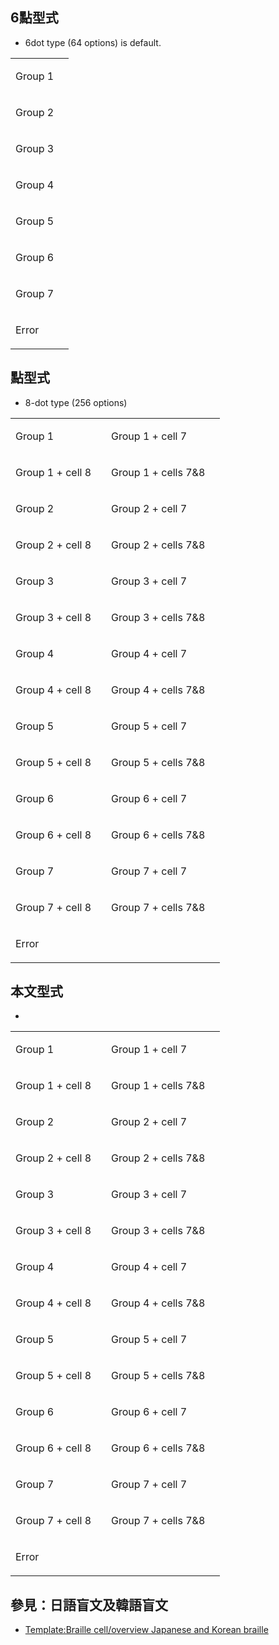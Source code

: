 ==6點型式==
* 6dot type (64 options) is default. 
{|
|-
|Group 1 || {{Braille cell|size=30|1|12|14|145|15|124|1245|125|42|425}}
|-
|Group 2 || {{Braille cell|size=30|13|123|143|1453|153|1423|14253|1253|423|4253}}
|-
|Group 3 || {{Braille cell|size=30|136|1236|1436|14536|1536|14236|142536|12536|4236|42536}}
|-
|Group 4 || {{Braille cell|size=30|16|126|146|1456|156|1246|12456|1256|426|4256}}
|-
|Group 5 || {{Braille cell|size=30|2|23|25|256|26|235|2356|236|53|536}}
|-
|Group 6 || {{Braille cell|size=30|3|43|453|36|436|4536}}
|-
|Group 7 || {{Braille cell|size=30|4|5|45|6|46|56|456|0}}
|-
|Error || {{Braille cell|size=30|9}}
|}

==點型式==
* 8-dot type (256 options)
{|
|-
|Group 1 || {{Braille cell|type=8|size=30|1|12|14|145|15|124|1245|125|42|425}}
|Group 1 + cell 7 || {{Braille cell|type=8|size=30|17|127|147|1457|157|1247|12457|1257|427|4257}}
|-
|Group 1 + cell 8 || {{Braille cell|type=8|size=30|18|128|148|1458|158|1248|12458|1258|428|4258}}
|Group 1 + cells 7&8 || {{Braille cell|type=8|size=30|178|1278|1478|14578|1578|12478|124578|12578|4278|42578}}
|-
|Group 2 || {{Braille cell|type=8|size=30|13|123|143|1453|153|1423|14253|1253|423|4253}}
|Group 2 + cell 7 || {{Braille cell|type=8|size=30|137|1237|1437|14537|1537|14237|142537|12537|4237|42537}}
|-
|Group 2 + cell 8 || {{Braille cell|type=8|size=30|138|1238|1438|14538|1538|14238|142538|12538|4238|42538}}
|Group 2 + cells 7&8 || {{Braille cell|type=8|size=30|1378|12378|14378|145378|15378|142378|1425378|125378|42378|425378}}
|-
|Group 3 || {{Braille cell|type=8|size=30|136|1236|1436|14536|1536|14236|142536|12536|4236|42536}}
|Group 3 + cell 7 || {{Braille cell|type=8|size=30|1367|12367|14367|145367|15367|142367|1425367|125367|42367|425367}}
|-
|Group 3 + cell 8 || {{Braille cell|type=8|size=30|1368|12368|14368|145368|15368|142368|1425368|125368|42368|425368}}
|Group 3 + cells 7&8 || {{Braille cell|type=8|size=30|13678|123678|143678|1453678|153678|1423678|14253678|1253678|423678|4253678}}
|-
|Group 4 || {{Braille cell|type=8|size=30|16|126|146|1456|156|1246|12456|1256|426|4256}}
|Group 4 + cell 7 || {{Braille cell|type=8|size=30|167|1267|1467|14567|1567|12467|124567|12567|4267|42567}}
|-
|Group 4 + cell 8 || {{Braille cell|type=8|size=30|168|1268|1468|14568|1568|12468|124568|12568|4268|42568}}
|Group 4 + cells 7&8 || {{Braille cell|type=8|size=30|1678|12678|14678|145678|15678|124678|1245678|125678|42678|425678}}
|-
|Group 5 || {{Braille cell|type=8|size=30|2|23|25|256|26|235|2356|236|53|536}}
|Group 5 + cell 7 || {{Braille cell|type=8|size=30|27|237|257|2567|267|2357|23567|2367|537|5367}}
|-
|Group 5 + cell 8 || {{Braille cell|type=8|size=30|28|238|258|2568|268|2358|23568|2368|538|5368}}
|Group 5 + cells 7&8 || {{Braille cell|type=8|size=30|278|2378|2578|25678|2678|23578|235678|23678|5378|53678}}
|-
|Group 6 || {{Braille cell|type=8|size=30|3|43|453|36|436|4536}}
|Group 6 + cell 7 || {{Braille cell|type=8|size=30|37|437|4537|367|4367|45367}}
|-
|Group 6 + cell 8 || {{Braille cell|type=8|size=30|38|438|4538|368|4368|45368}}
|Group 6 + cells 7&8 || {{Braille cell|type=8|size=30|378|4378|45378|3678|43678|453678}}
|-
|Group 7 || {{Braille cell|type=8|size=30|4|5|45|6|46|56|456|0}}
|Group 7 + cell 7 || {{Braille cell|type=8|size=30|47|57|457|67|467|567|4567|7}}
|-
|Group 7 + cell 8 || {{Braille cell|type=8|size=30|48|58|458|68|468|568|4568|8}}
|Group 7 + cells 7&8 || {{Braille cell|type=8|size=30|478|578|4578|678|4678|5678|45678|78}}
|-
|Error || {{Braille cell|type=8|size=30|9}}
|}

==本文型式==
* {{tlx|braille cell|<nowiki>type=text|size=200%</nowiki>}}
{|
|-
|height=40px|Group 1 || {{Braille cell|type=text|size=200%|1|12|14|145|15|124|1245|125|42|425}}
|bgcolor="#E6F2FF"|Group 1 + cell 7 ||bgcolor="#E6F2FF"| {{Braille cell|type=text|size=200%|17|127|147|1457|157|1247|12457|1257|427|4257}}
|-
|height=40px bgcolor="#E6F2FF"|Group 1 + cell 8 ||bgcolor="#E6F2FF"| {{Braille cell|type=text|size=200%|18|128|148|1458|158|1248|12458|1258|428|4258}}
|Group 1 + cells 7&8 || {{Braille cell|type=text|size=200%|178|1278|1478|14578|1578|12478|124578|12578|4278|42578}}
|-
|height=40px|Group 2 || {{Braille cell|type=text|size=200%|13|123|143|1453|153|1423|14253|1253|423|4253}}
|bgcolor="#E6F2FF"|Group 2 + cell 7 ||bgcolor="#E6F2FF"| {{Braille cell|type=text|size=200%|137|1237|1437|14537|1537|14237|142537|12537|4237|42537}}
|-
|height=40px bgcolor="#E6F2FF"|Group 2 + cell 8 ||bgcolor="#E6F2FF"| {{Braille cell|type=text|size=200%|138|1238|1438|14538|1538|14238|142538|12538|4238|42538}}
|Group 2 + cells 7&8 || {{Braille cell|type=text|size=200%|1378|12378|14378|145378|15378|142378|1425378|125378|42378|425378}}
|-
|height=40px|Group 3 || {{Braille cell|type=text|size=200%|136|1236|1436|14536|1536|14236|142536|12536|4236|42536}}
|bgcolor="#E6F2FF"|Group 3 + cell 7 ||bgcolor="#E6F2FF"| {{Braille cell|type=text|size=200%|1367|12367|14367|145367|15367|142367|1425367|125367|42367|425367}}
|-
|height=40px bgcolor="#E6F2FF"|Group 3 + cell 8 ||bgcolor="#E6F2FF"| {{Braille cell|type=text|size=200%|1368|12368|14368|145368|15368|142368|1425368|125368|42368|425368}}
|Group 3 + cells 7&8 || {{Braille cell|type=text|size=200%|13678|123678|143678|1453678|153678|1423678|14253678|1253678|423678|4253678}}
|-
|height=40px|Group 4 || {{Braille cell|type=text|size=200%|16|126|146|1456|156|1246|12456|1256|426|4256}}
|bgcolor="#E6F2FF"|Group 4 + cell 7 ||bgcolor="#E6F2FF"| {{Braille cell|type=text|size=200%|167|1267|1467|14567|1567|12467|124567|12567|4267|42567}}
|-
|height=40px bgcolor="#E6F2FF"|Group 4 + cell 8 ||bgcolor="#E6F2FF"| {{Braille cell|type=text|size=200%|168|1268|1468|14568|1568|12468|124568|12568|4268|42568}}
|Group 4 + cells 7&8 || {{Braille cell|type=text|size=200%|1678|12678|14678|145678|15678|124678|1245678|125678|42678|425678}}
|-
|height=40px|Group 5 || {{Braille cell|type=text|size=200%|2|23|25|256|26|235|2356|236|53|536}}
|bgcolor="#E6F2FF"|Group 5 + cell 7 ||bgcolor="#E6F2FF"| {{Braille cell|type=text|size=200%|27|237|257|2567|267|2357|23567|2367|537|5367}}
|-
|height=40px bgcolor="#E6F2FF"|Group 5 + cell 8 ||bgcolor="#E6F2FF"| {{Braille cell|type=text|size=200%|28|238|258|2568|268|2358|23568|2368|538|5368}}
|Group 5 + cells 7&8 || {{Braille cell|type=text|size=200%|278|2378|2578|25678|2678|23578|235678|23678|5378|53678}}
|-
|height=40px|Group 6 || {{Braille cell|type=text|size=200%|3|43|453|36|436|4536}}
|bgcolor="#E6F2FF"|Group 6 + cell 7 ||bgcolor="#E6F2FF"| {{Braille cell|type=text|size=200%|37|437|4537|367|4367|45367}}
|-
|height=40px bgcolor="#E6F2FF"|Group 6 + cell 8 ||bgcolor="#E6F2FF"| {{Braille cell|type=text|size=200%|38|438|4538|368|4368|45368}}
|Group 6 + cells 7&8 || {{Braille cell|type=text|size=200%|378|4378|45378|3678|43678|453678}}
|-
|height=40px|Group 7 || {{Braille cell|type=text|size=200%|4|5|45|6|46|56|456|0}}
|bgcolor="#E6F2FF"|Group 7 + cell 7 ||bgcolor="#E6F2FF"| {{Braille cell|type=text|size=200%|47|57|457|67|467|567|4567|7}}
|-
|height=40px bgcolor="#E6F2FF"|Group 7 + cell 8 ||bgcolor="#E6F2FF"| {{Braille cell|type=text|size=200%|48|58|458|68|468|568|4568|8}}
|Group 7 + cells 7&8 || {{Braille cell|type=text|size=200%|478|578|4578|678|4678|5678|45678|78}}
|-
|Error || {{Braille cell|type=text|size=200%|9}}
|}

==參見：日語盲文及韓語盲文==
* [[Template:Braille cell/overview Japanese and Korean braille]]